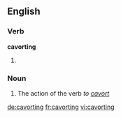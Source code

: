 ==English==
===Verb===
'''cavorting'''
# {{present participle of|[[cavort]]}}

===Noun===
{{en-noun}}

# The action of the verb ''to [[cavort]]''

[[de:cavorting]]
[[fr:cavorting]]
[[vi:cavorting]]